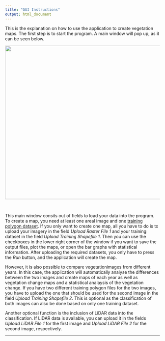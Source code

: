 ```yaml
---
title: "GUI Instructions"
output: html_document
---
```


This is the explanation on how to use the application to create vegetation maps.
The first step is to start the program. A main window will pop up, as it can be seen below.

<center><img src="figures/Gui.png" width="910" height="500" /></center> <br>

This main window consits out of fields to load your data into the program. To create a map, you need at least one areal image and one [training polygon dataset](T_preproc_poly.html). If you only want to create one map, all you have to do is to upload your imagery in the field *Upload Raster File 1* and your training dataset in the field *Upload Training Shapefile 1*. Then you can use the checkboxes in the lower right corner of the window if you want to save the output files, plot the maps, or open the bar graphs with statistical information. After uploading the required datasets, you only have to press the *Run* button, and the application will create the map.

However, it is also possible to compare vegetationimages from different years. In this case, the application will automatically analyse the differences between the two images and create maps of each year as well as vegetation change maps and a statistical analaysis of the vegetation change. If you have two different training polygon files for the two images, you have to upload the one that should be used for the second image in the field *Upload Training Shapefile 2*. This is optional as the classification of both images can also be done based on only one training dataset.

Another optional function is the inclusion of LiDAR data into the classification. If LiDAR data is available, you can upload it in the fields *Upload LiDAR File 1* for the first image and *Upload LiDAR File 2* for the second image, respectively. 

***
